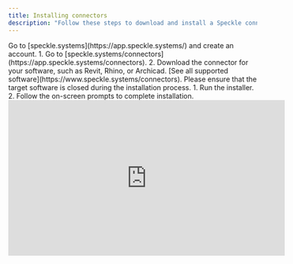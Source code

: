 ```yaml
---
title: Installing connectors
description: "Follow these steps to download and install a Speckle connector"
---
```


<Steps>
  <Step title="Create a Speckle Account">
    Go to [speckle.systems](https://app.speckle.systems/) and create an account.
  </Step>

  <Step title="Download the connector">
    1. Go to [speckle.systems/connectors](https://app.speckle.systems/connectors).
    2. Download the connector for your software, such as Revit, Rhino, or Archicad. [See all supported software](https://www.speckle.systems/connectors).
  </Step>

  <Step title="Install the connector">
    <Warning>Please ensure that the target software is closed during the installation process.</Warning>
    1. Run the installer.
    2. Follow the on-screen prompts to complete installation.
  </Step>

</Steps>


<iframe
    width="560"
    height="315"
    src="https://www.youtube.com/embed/mjYtKTo0fQU"
    title="YouTube video player"
    frameborder="0"
    allow="accelerometer; autoplay; clipboard-write; encrypted-media; gyroscope; picture-in-picture"
    allowfullscreen
></iframe>
